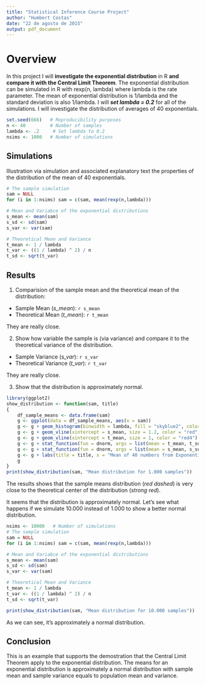 ```yaml
---
title: "Statistical Inference Course Project"
author: "Humbert Costas"
date: "22 de agosto de 2015"
output: pdf_document
---
```


# Overview
In this project I will **investigate the exponential distribution** in R **and compare it with the Central Limit Theorem**. The exponential distribution can be simulated in R with rexp(n, lambda) where lambda is the rate parameter. The mean of exponential distribution is 1/lambda and the standard deviation is also 1/lambda. I will ***set lambda = 0.2*** for all of the simulations. I will investigate the distribution of averages of 40 exponentials.

```r
set.seed(666)   # Reproducibility purposes
n <- 40         # Number of samples
lambda <- .2     # Set lambda to 0.2
nsims <- 1000   # Number of simulations
```

## Simulations
Illustration via simulation and associated explanatory text the properties of the distribution of the mean of 40 exponentials.

```r
# The sample simulation
sam = NULL
for (i in 1:nsims) sam = c(sam, mean(rexp(n,lambda)))

# Mean and Variabce of the exponential distributions
s_mean <- mean(sam)
s_sd <- sd(sam)
s_var <- var(sam)

# Theoretical Mean and Variance
t_mean <- 1 / lambda
t_var <- ((1 / lambda) ^ 2) / n
t_sd <- sqrt(t_var) 
```

## Results

1. Comparision of the sample mean and the theoretical mean of the distribution:  
 - Sample Mean (*s_mean*): `r s_mean`
 - Theoretical Mean (*t_mean*): `r t_mean`
 
 They are really close.


2. Show how variable the sample is (via variance) and compare it to the theoretical variance of the distribution.
 - Sample Variance (*s_var*): `r s_var`
 - Theoretical Variance (*t_var*): `r t_var`

They are really close.

3. Show that the distribution is approximately normal.
```r
library(ggplot2)
show_distribution <- function(sam, title)
{
    df_sample_means <- data.frame(sam)
    g <- ggplot(data = df_sample_means, aes(x = sam))
    g <- g + geom_histogram(binwidth = lambda, fill = "skyblue2", color = "black")
    g <- g + geom_vline(xintercept = s_mean, size = 1.2, color = "red", linetype = "longdash")
    g <- g + geom_vline(xintercept = t_mean, size = 1, color = "red4")
    g <- g + stat_function(fun = dnorm, args = list(mean = t_mean, t_sd), color = "yellow4", size = 1.2)
    g <- g + stat_function(fun = dnorm, args = list(mean = s_mean, s_sd), color = "yellow", size = 1, linetype = "longdash")
    g <- g + labs(title = title, x = "Mean of 40 numbers from Exponential Distribution", y = "Density")
    g
}
print(show_distribution(sam, "Mean distribution for 1.000 samples"))
```

The results shows that the sample means distribution (*red dashed*) is very close to the theoretical center of the distribution (*strong red*).

It seems that the distribution is approximately normal. Let's see what happens if we simulate 10.000 instead of 1.000 to show a better normal distribution.

```r
nsims <- 10000   # Number of simulations
# The sample simulation
sam = NULL
for (i in 1:nsims) sam = c(sam, mean(rexp(n,lambda)))

# Mean and Variabce of the exponential distributions
s_mean <- mean(sam)
s_sd <- sd(sam)
s_var <- var(sam)

# Theoretical Mean and Variance
t_mean <- 1 / lambda
t_var <- ((1 / lambda) ^ 2) / n
t_sd <- sqrt(t_var) 

print(show_distribution(sam, "Mean distribution for 10.000 samples"))
```

As we can see, it's approximately a normal distribution.

## Conclusion
This is an example that supports the demostration that the Central Limit Theorem apply to the exponential distribution. The means for an exponential distribution is approximately a normal distribution with sample mean and sample variance equals to population mean and variance.
